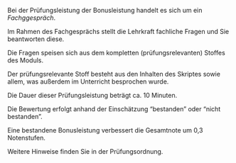 

<!-- ### Bonusleistung -->

Bei der Prüfungsleistung der Bonusleistung handelt es sich um ein *Fachggespräch*.

Im Rahmen des Fachgesprächs stellt die Lehrkraft fachliche Fragen und Sie beantworten diese.

Die Fragen speisen sich aus dem kompletten (prüfungsrelevanten) Stoffes des Moduls.

Der prüfungsrelevante Stoff besteht aus den Inhalten des Skriptes sowie allem, was außerdem im Unterricht besprochen wurde.


Die Dauer dieser Prüfungsleistung beträgt ca. 10 Minuten.

Die Bewertung erfolgt anhand der Einschätzung "bestanden" oder "nicht bestanden".

Eine bestandene Bonusleistung verbessert die Gesamtnote um 0,3 Notenstufen.

Weitere Hinweise finden Sie in der Prüfungsordnung.




